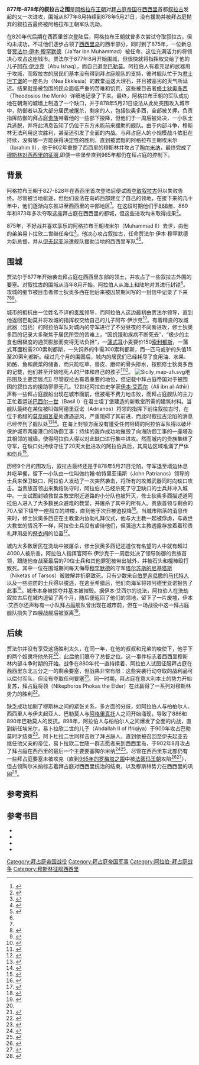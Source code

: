 {{Infobox military conflict
| conflict    = 叙拉古之围
| image       = MadridSkylitzesFol100vDetail.jpg
| caption     = 攻占叙拉古，{{link-en|斯凯利兹手抄本|Madrid Skylitzes}}上的微型画
| partof      = [[穆斯林征服西西里|穆斯林征服西西里]]<br>（[[阿拉伯－拜占庭战争|阿拉伯－拜占庭战争]]）
| date        = 877年8月－878年5月21日
| place       = [[西西里岛|西西里岛]]，[[叙拉古|叙拉古]]
| result      = [[阿格拉布王朝|阿格拉布王朝]]获胜，叙拉古沦陷
| combatant1  = [[拜占庭帝国|拜占庭帝国]]
| combatant2  = [[阿格拉布王朝|阿格拉布王朝]]
| commander1  = 未知[[贵族_(古罗马)|贵族]]{{Executed}}
| commander2  = [[贾法尔·伊本·穆罕默德|贾法尔·伊本·穆罕默德]]<br>[[阿布·伊沙克|阿布·伊沙克]]
| strength1   = 
| strength2   = 
| casualties1 = 
| casualties2 = 
| campaignbox = {{Campaignbox Arab–Byzantine Wars}}
}}
'''877年–878年的叙拉古之围'''是[[阿格拉布王朝|阿格拉布王朝]]对[[拜占庭帝国|拜占庭帝国]]在[[西西里|西西里]]首都[[叙拉古|叙拉古]]发起的又一次进攻，围城从877年8月持续到878年5月21日，没有援助并被拜占庭抛弃的叙拉古最终被阿格拉布王朝军队洗劫。

在820年代后期在西西里首次登陆后，阿格拉布王朝就曾多次尝试夺取叙拉古，但均未成功，不过他们逐步占领了[[西西里岛|西西里岛]]的西半部分，同时到了875年，一位新总督[[贾法尔·伊本·穆罕默德|贾法尔·伊本·穆罕默德]]（Ja'far ibn Muhammad）被任命，这位充满活力的将领决心攻占这座城市。贾法尔于877年8月开始围城，但很快就将指挥权交给了他的儿子[[阿布·伊沙克|阿布·伊沙克]]（Abu Ishaq），而自己退至[[巴勒莫|巴勒莫]]。阿拉伯人有着充足的武器用于攻城，而叙拉古的居民们基本没有得到拜占庭舰队的支持，彼时舰队忙于为[[君士坦丁堡|君士坦丁堡]]的一座名为{{link-en|新教堂 (君士坦丁堡)|Nea Ekklesia|新教堂}}（Nea Ekklesia）的教堂运送大理石，并且被恶劣的天气所延迟。结果就是被包围的民众面临严重的苦难和饥荒，这些被目击者[[修士狄奥多西|修士狄奥多西]]（Theodosios the Monk）详细地记录了下来。最终，阿格拉布王朝的军队成功地在朝海的城墙上制造了一个缺口，并于878年5月21日设法从此处突围攻入城市中，防御者以及大部分居民被屠杀，剩余的人，包括狄奥多西，全部被关押。负责指挥防御的拜占庭[[贵族_(古罗马)|贵族]]带着他的一些部下投降，但他们于一周后被处决，一小队士兵逃脱，并将此消息告知了仍位于东方未能前来援助的舰队。由于内部斗争，穆斯林无法利用这次胜利，甚至还引发了全面的内战。与拜占庭人的小规模战斗依旧在持续，没有哪一方能获得决定性的胜利，直到被罢黜的阿格拉布王朝埃米尔{{link-en|易卜拉欣二世 (阿格拉布王朝)|Ibrahim II of Ifriqiya|易卜拉欣二世}}（Ibrahim II），他于902年重整了西西里的穆斯林并攻占了[[陶尔米纳|陶尔米纳]]，最终完成了[[穆斯林征服西西里|穆斯林对西西里的征服]],即便一些堡垒直到965年都仍在拜占庭的控制下。

== 背景 ==
阿格拉布王朝于827-828年在西西里首次登陆后便试图[[叙拉古之围_(827年－828年)|夺取叙拉古]]但以失败告终。尽管被当地驱逐，但他们设法在岛屿西部建立了自己的领地，在接下来的几十年中，他们逐渐向东推进至西西里的中部地区<ref>{{harvp|Alex Metcalfe|2009|pp=10-15}}</ref>。在这段时期他们于[[叙拉古之围_(868年)|868年]]、869年和873年多次夺取这座拜占庭在西西里的都城，但这些进攻均未取得成果<ref>{{harvp|Alexander Vasiliev|1968|p=70}}</ref>。

875年，不好战并喜欢享乐的阿格拉布王朝埃米尔{{link-en|穆罕默德二世 (阿格拉布王朝)|Muhammad II of Ifriqiya|穆罕默德二世}}（Muhammad II）去世，由他的弟弟易卜拉欣二世继任帝位<ref>{{harvp|Alexander Vasiliev|1968|pp=66,70}}</ref>，他决心攻占叙拉古，任命贾法尔·伊本·穆罕默德为新总督，并从[[伊夫起亚|伊夫起亚]]派遣舰队援助当地的西西里军队<ref name="Alexander Vasiliev">{{harvp|Alexander Vasiliev|1968|p=71}}</ref><ref name="Ralph-Johannes Lilie">{{harvp|Ralph-Johannes Lilie|Claudia Ludwig|Thomas Pratsch|Beate Zielke|2013|loc=Ǧa‘far b. Muḥammad (#22050)}}</ref>。

== 围城 ==
贾法尔于877年开始袭击拜占庭在西西里东部的领土，并攻占了一些叙拉古外围的要塞。对叙拉古的围城从当年8月开始，阿拉伯人从海上和陆地对其进行封锁<ref name="Alexander Vasiliev"/>。攻城的细节被目击者修士狄奥多西在他后来被囚禁期间写的一封信中记录了下来<ref name="Alexander Vasiliev"/><ref>{{harvp|Alexander Kazhdan|1991|pp=1996-1997, "Syracuse"}}</ref><ref>{{harvp|Alexander Kazhdan|1991|pp=2053-2054, "Theodosios the Monk"}}</ref>。

城市的抵抗由一位姓名不详的[[贵族_(古罗马)|贵族]]领导，而阿拉伯人这边最初由贾法尔领导，直到他返回巴勒莫并将攻城的指挥权交给自己的儿子阿布·伊沙克<ref>{{harvp|Ralph-Johannes Lilie|Claudia Ludwig|Thomas Pratsch|Beate Zielke|2013|loc=Abū Isḥāq (#20067)}}</ref>。有着精良的攻城武器（包括{{link-en|牵引抛石机|Mangonel}}）的阿拉伯军队对城内的守军进行了不分昼夜的不间断进攻，修士狄奥多西的记录大多聚焦于居民所受的苦难上，“因饥饿和疾病不断死去”，“极少的主食也因极度的通货膨胀而变得无法负担”，一[[蒲式耳|蒲式耳]]小麦要价150[[索利都斯_(钱币)|索利都斯]]，一蒲式耳面粉需200索利都斯，一头饲养的牛需300索利都斯，而一匹马或驴的头值15至20索利都斯。经过几个月的围困后，城内的居民们已经耗尽了食用油、水果、奶酪、鱼和蔬菜的储备，而只能吃草、兽皮、磨碎的骨头掺水，按照修士狄奥多西的记载，他们甚至开始吃死人的尸体和自己的孩子<ref>{{harvp|Alexander Vasiliev|1968|pp=71-72, 73-74}}</ref><ref>{{harvp|Alex Metcalfe|2009|p=27}}</ref>。
[[File:Sicily_map-zh.svg|thumb]]地形图及主要定居点]]
尽管叙拉古有着重要的地位，但记载中拜占庭帝国对于被围困的叙拉古的援助寥寥无几。12世纪阿拉伯史学家[[伊本·艾西尔|伊本·艾西尔]]（Ali ibn al-Athir）声称一些拜占庭舰船出现在城市面前，但被毫不费力地击败，而拜占庭舰队的主力正忙着运送[[巴西尔一世|巴西尔一世]]（Basil I）在君士坦丁堡建造的新教堂所需的建筑材料。当舰队最终在某位被叫做阿德里亚诺（Adrianos）将领的指挥下前往叙拉古时，在位于希腊的[[莫奈姆瓦夏|莫奈姆瓦夏]]处遭遇逆风，严重阻碍了其前进，而此时叙拉古沦陷的消息已经传到了舰队处<ref>{{harvp|Alexander Vasiliev|1968|pp=72-73}}</ref><ref>{{harvp|Ralph-Johannes Lilie|Claudia Ludwig|Thomas Pratsch|Beate Zielke|2013|loc=Adrianos (#20122)}}</ref>。在海上封锁方面没有遭受任何阻碍的阿拉伯军队得以破坏保护城市两座港口的防御工事：持续的轰炸成功地摧毁了向海防御工事的一座塔及其相邻的城墙，使得阿拉伯人得以对此缺口进行集中进攻。然而城内的贵族集结了守军，在缺口处持续守住了20天大批进攻的阿拉伯兵后，其周边区域堆满了尸体和伤兵<ref>{{harvp|Alexander Vasiliev|1968|pp=74-75}}</ref>。

历经9个月的围攻后，叙拉古最终还是于878年5月21日沦陷。守军退至墙边休息并吃早餐，留下一小队由一位叫做约翰·帕特里亚诺斯（John Patrianos）领导的士兵来保卫缺口，阿拉伯人发动了一次突然袭击，将所有的攻城武器同时向缺口攻击。当贵族首领出来集结防守时，阿拉伯人已经杀死了守卫缺口的士兵并冲入城中。一支试图封锁救世主教堂附近道路的小分队也被歼灭，修士狄奥多西描述道阿拉伯人进入了大多数民众避难的教堂，并屠杀了其中的所有人。贵族首领与剩余的70人留下镇守一座孤立的塔楼，直到他于次日被迫投降<ref>{{harvp|Alexander Vasiliev|1968|p=75}}</ref>。当城市陷落的消息传来时，修士狄奥多西正在主教堂内协助礼拜仪式，他与大主教一起被俘虏，与救世大教堂的情况不一样，阿拉伯士兵没有虐待他们，但强迫大主教透露存放着着珍贵礼拜用品的[[祭衣间|祭衣间]]的位置<ref>{{harvp|Alexander Vasiliev|1968|pp=76-77}}</ref>。

城内大多数居民在洗劫中被屠杀，修士狄奥多西记述道仅有名望的人中就有超过4000人被杀害。阿拉伯人指挥官阿布·伊沙克于一周后处决了领导防御的贵族首领，跟随他奋战至最后的70位士兵和其他罪犯被带出城外，并被石头和棍棒殴打致死。其中一位在围城期间每天侮辱[[穆罕默德|穆罕默德]]的守军[[塔尔苏斯的尼基塔斯|塔尔苏斯的尼基塔斯]]（Niketas of Tarsos）被肢解并折磨致死。只有少数来自[[伯罗奔尼撒|伯罗奔尼撒]]的[[马代特人|马代特人]]以及一些驻防的士兵得以脱逃，在逃至希腊后，他们向海军将领阿德里亚诺报告了此事<ref>{{harvp|Alexander Vasiliev|1968|pp=76, 77}}</ref>。城市本身被掠夺并基本被摧毁。据伊本·艾西尔的说法，阿拉伯人在洗劫叙拉古后在城内逗留了两个月，随后便返回了他们的领地，留下了一片废墟，伊本·艾西尔还声称有一小队拜占庭舰队曾出现在城市前，但在一场战役中这一拜占庭舰队损失了四艘战舰后被驱离<ref>{{harvp|Alexander Vasiliev|1968|pp=77-78}}</ref>。

== 后续 ==
贾法尔并没有享受这场胜利太久，在同一年，在他的叔叔和兄弟的唆使下，他手下的两个奴隶将他杀死<ref name="Ralph-Johannes Lilie"/>，此后他们篡夺了总督之位。这一事件标志着西西里穆斯林内部斗争时期的开始。战争在880年代一直持续着，阿拉伯人试图征服拜占庭在西西里东北三分之一的剩余要塞，但战果非常有限：这些突袭行动夺取的战利品可以偿付军队，但没有夺取任何要塞<ref>{{harvp|Alex Metcalfe|2009|p=28}}</ref>。同一时期，拜占庭在意大利本土的势力开始复苏，拜占庭将领{{link-en|长者尼基弗鲁斯|Nikephoros Phokas the Elder}}（Nikephoros Phokas the Elder）在此赢得了一系列对穆斯林势力的胜利<ref>{{harvp|Alex Metcalfe|2009|p=29}}</ref>。

缺乏成功加剧了穆斯林之间的紧张关系，多方面的分歧，如阿拉伯人与柏柏尔人、西西里人与伊夫起亚人、巴勒莫人与[[阿格里真托|阿格里真托]]人之间开始涌现，导致了886和890年巴勒莫人的反抗。898年，阿拉伯人与柏柏尔人之间爆发了全面的内战，直到新任埃米尔，易卜拉欣二世的儿子{{link-en|阿卜杜拉二世 (阿格拉布王朝)|Abdallah II of Ifriqiya|阿卜杜拉二世}}（Abdallah II of Ifriqiya）于900年攻占巴勒莫时才结束<ref>{{harvp|Alex Metcalfe|2009|pp=29-30}}</ref>。阿卜杜拉二世同样击败了拜占庭人，直到他被召回至伊夫起亚去继任他父亲的帝位，易卜拉欣二世随一群志愿者来到西西里岛，于902年8月攻占了拜占庭在西西里的最后一个主要要塞陶尔米纳<ref>{{harvp|Alex Metcalfe|2009|pp=30-31}}</ref><ref>{{harvp|Alexander Vasiliev|1968|pp=143-147}}</ref>。尽管在西西里东北部仍有一些拜占庭要塞未被攻克（直到[[罗梅塔之围|965年的罗梅塔之围]]中被[[法蒂玛王朝|法蒂玛王朝]]攻陷<ref>{{harvp|Alex Metcalfe|2009|p=55}}</ref><ref>{{harvp|Alexander Vasiliev|1968|p=147}}</ref>），但占领陶尔米纳标志着拜占庭对西西里统治的结束，以及穆斯林势力在西西里的巩固<ref>{{harvp|Alex Metcalfe|2009|p=31}}</ref>。

== 参考资料 ==
{{reflist|4}}

== 参考书目 ==
*{{cite book |author=Alexander Kazhdan |author-link=亚历山大·卡日丹 |title=The Oxford Dictionary of Byzantium |year=1991 |publisher=[[牛津大学出版社|Oxford University Press]] |location=[[牛津|Oxford]] & [[纽约|New York]] |isbn=0195046528 |url=https://en.wikipedia.org/wiki/Oxford_Dictionary_of_Byzantium |language=en |ref=harv |access-date=2020-08-22 |archive-date=2020-09-22 |archive-url=https://web.archive.org/web/20200922231802/https://en.wikipedia.org/wiki/Oxford_Dictionary_of_Byzantium |dead-url=no }}
*{{cite book |author1=Ralph-Johannes Lilie |author2=Claudia Ludwig |author3=Thomas Pratsch |author4=Beate Zielke |title=Prosopographie der mittelbyzantinischen Zeit Online. Berlin-Brandenburgische Akademie der Wissenschaften. Nach Vorarbeiten F. Winkelmanns erstellt |year=2013 |publisher=[[德格鲁伊特|De Gruyter]] |location=[[柏林|Berlin]] & [[波士顿|Boston]] |language=de |ref=harv}}
*{{cite book |author=Alex Metcalfe |title=The Muslims of Medieval Italy |year=2009 |publisher={{link-en|Edinburgh University Press}} |location=[[爱丁堡|Edinburgh]] |isbn=9780748620081 |url=https://books.google.com/books?id=VRXTzPOly-oC |language=en |ref=harv |access-date=2020-08-22 |archive-date=2020-01-26 |archive-url=https://web.archive.org/web/20200126200640/https://books.google.com/books?id=VRXTzPOly-oC |dead-url=no }}
*{{cite book |author=Alexander Vasiliev |author-link=亚历山大·瓦西列夫 |editor1={{link-en|Henri Grégoire|Henri Grégoire (historian)}} |editor2=[[Marius_Canard|Marius Canard]] |title=Byzance et les Arabes, Tome II, 1ére partie: Les relations politiques de Byzance et des Arabes à l'époque de la dynastie macédonienne |year=1968 |publisher=Éditions de l'Institut de Philologie et d'Histoire Orientales |location=[[布鲁塞尔|Brussels]] |language=fr |isbn=9780748620081 |ref=harv}}

[[Category:拜占庭帝国战役|Category:拜占庭帝国战役]]
[[Category:拜占庭帝国军事|Category:拜占庭帝国军事]]
[[Category:阿拉伯-拜占庭战争|Category:阿拉伯-拜占庭战争]]
[[Category:穆斯林征服西西里|Category:穆斯林征服西西里]]